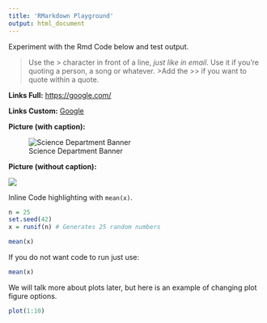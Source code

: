 ```yaml
---
title: 'RMarkdown Playground'
output: html_document
---
```


Experiment with the Rmd Code below and test output.

> Use the > character in front of a line, *just like in email*.
> Use it if you're quoting a person, a song or whatever.
>>Add the >> if you want to quote within a quote.

**Links Full:** <https://google.com/>

**Links Custom:** [Google](https://google.com)

**Picture (with caption):**

![Science Department Banner](http://science.psu.edu/psu_eberly_blue.png)

**Picture (without caption):**

![](http://kefalosandassociates.com/wp-content/uploads/2015/07/facebook-banner.png)

Inline Code highlighting with `mean(x)`. 

```r
n = 25
set.seed(42)
x = runif(n) # Generates 25 random numbers

mean(x)
```

If you do not want code to run just use:
```r
mean(x)
```

We will talk more about plots later, but here is an example of changing plot figure options.

```r
plot(1:10)
```


